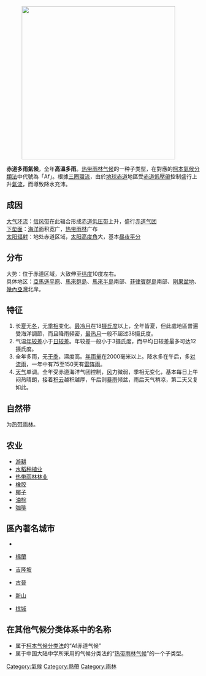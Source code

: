 [[File:ClimateMapWorld.png|thumb|400px|
{{legend|#86AB65|赤道多雨气候}}]]

'''赤道多雨氣候'''，全年'''高溫多雨'''。[[热带雨林气候|热带雨林气候]]的一种子类型，在對應的[[柯本氣候分類法|柯本氣候分類法]]中代號為「Af」。根據[[三圈環流|三圈環流]]，由於[[地球|地球]][[赤道|赤道]]地區受[[赤道低壓帶|赤道低壓帶]]控制盛行上升[[氣流|氣流]]，而導致降水充沛。

== 成因 ==
[[大气环流|大气环流]]：[[信风带|信风带]]在此辐合形成[[赤道低压带|赤道低压带]]上升，盛行[[赤道气团|赤道气团]]<br />
[[下垫面|下垫面]]：[[海洋|海洋]]面积宽广，[[热带雨林|热带雨林]]广布<br />
[[太阳辐射|太阳辐射]]：地处赤道区域，[[太阳高度角|太阳高度角]]大，基本[[昼夜平分|昼夜平分]]<br />

== 分布 ==
大势：位于赤道区域，大致伸至[[纬度|纬度]]10度左右。<br />
具体地区：[[亞馬遜平原|亞馬遜平原]]、[[馬來群島|馬來群島]]、[[馬來半島|馬來半島]]南部、[[菲律賓群島|菲律賓群島]]南部、[[剛果盆地|剛果盆地]]、[[幾內亞灣|幾內亞灣]]北岸。

== 特征 ==
# 长[[夏|夏]]无[[冬|冬]]，无[[季相|季相]]变化。[[最冷月|最冷月]]在18[[摄氏度|摄氏度]]以上，全年皆夏，但此處地區普遍受海洋調節，而且降雨頻密，[[最热月|最热月]]一般不超过38摄氏度。
# 气温[[年较差|年较差]]小于[[日较差|日较差]]。年较差一般小于3摄氏度，而平均日较差最多可达12摄氏度。
# 全年多雨，无[[干季|干季]]，濕度高。[[年雨量|年雨量]]在2000毫米以上。降水多在午后，多[[对流雨|对流雨]]，一年中有75至150天有[[雷阵雨|雷阵雨]]。
# [[天气|天气]]单调。全年受赤道海洋气团控制，[[风|风]]力微弱，季相无变化，基本每日上午闷热晴朗，接着[[积云|积云]]越积越厚，午后则[[暴雨|暴雨]]倾盆，雨后天气稍凉，第二天又复如此。

== 自然带 ==
为[[热带雨林|热带雨林]]。

== 农业 ==
* [[游耕|游耕]]
* [[水稻种植业|水稻种植业]]
* [[热带雨林林业|热带雨林林业]]
* [[橡胶|橡胶]]
* [[椰子|椰子]]
* [[油棕|油棕]]
* [[咖啡|咖啡]]

== 區內著名城市 ==
* {{SIN}}
* {{IDN}} [[棉蘭|棉蘭]]
* {{MAS}} [[吉隆坡|吉隆坡]]
* {{MAS}} [[古晉|古晉]]
* {{MAS}} [[新山|新山]]
* {{MAS}} [[槟城|槟城]]

== 在其他气候分类体系中的名称 ==
* 属于[[柯本气候分类法|柯本气候分类法]]的“Af赤道气候”
* 属于中国大陆中学所采用的气候分类法的“[[热带雨林气候|热带雨林气候]]”的一个子类型。
{{Koppen}}
{{周淑贞气候分类}}
{{世界分區}}

[[Category:氣候|Category:氣候]]
[[Category:熱帶|Category:熱帶]]
[[Category:雨林|Category:雨林]]